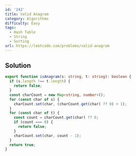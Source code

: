 ```yaml
---
id: '242'
title: Valid Anagram
category: Algorithms
difficulty: Easy
tags:
  - Hash Table
  - String
  - Sorting
url: https://leetcode.com/problems/valid-anagram
---
```


## Solution

```typescript filename="solution.ts" copy
export function isAnagram(s: string, t: string): boolean {
  if (s.length !== t.length) {
    return false;
  }
  const charCount = new Map<string, number>();
  for (const char of s) {
    charCount.set(char, (charCount.get(char) ?? 0) + 1);
  }
  for (const char of t) {
    const count = charCount.get(char) ?? 0;
    if (count === 0) {
      return false;
    }
    charCount.set(char, count - 1);
  }
  return true;
}
```
